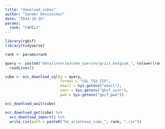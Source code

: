 ```yaml
---
title: "download_cubes"
author: "Sander Devisscher"
date: "2024-10-18"
params:
  rank: "FAMILY"
---
```


```r
library(rgbif)
library(tidyverse)
```

```r
rank <- params$rank

query <- paste0("data/interim/cube_queries/griis_belgium_", tolower(rank), "_query.txt") %>% 
  readLines() 
```

```r
cube <- occ_download_sql(q = query, 
                         format = "SQL_TSV_ZIP",
                         email = Sys.getenv("email"),
                         user = Sys.getenv("gbif_user"),
                         pwd = Sys.getenv("gbif_pwd"))
```

```r
occ_download_wait(cube)

occ_download_get(cube) %>%
  occ_download_import() %>% 
  write_csv(path = paste0("be_alientaxa_cube_", rank, ".csv"))
```

